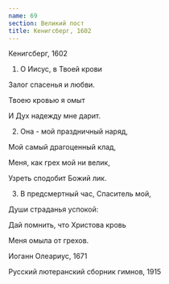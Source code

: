 ```yaml
---
name: 69
section: Великий пост
title: Кенигсберг, 1602
---
```

Кенигсберг, 1602


1. О Иисус, в Твоей крови

Залог спасенья и любви.

Твоею кровью я омыт

И Дух надежду мне дарит.


2. Она - мой праздничный наряд,

Мой самый драгоценный клад,

Меня, как грех мой ни велик,

Узреть сподобит Божий лик.


3. В предсмертный час, Спаситель мой,

Души страданья успокой:

Дай помнить, что Христова кровь

Меня омыла от грехов.


Иоганн Олеариус, 1671

Русский лютеранский сборник гимнов, 1915